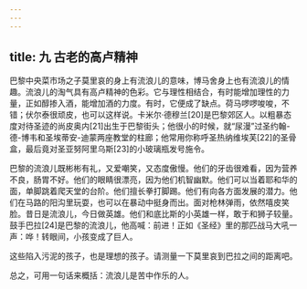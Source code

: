 ```yaml
---
---
---
```

title: 九 古老的高卢精神
---




巴黎中央菜市场之子莫里哀的身上有流浪儿的意味，博马舍身上也有流浪儿的情趣。流浪儿的淘气具有高卢精神的色彩。它与理性相结合，有时能增加理性的力量，正如醇掺入酒，能增加酒的力度。有时，它便成了缺点。荷马啰啰唆唆，不错；伏尔泰很顽皮，也可以这样说。卡米尔·德穆兰[20]是巴黎郊区人。以粗暴态度对待圣迹的尚皮奥内[21]出生于巴黎街头；他很小的时候，就“尿漫”过圣约翰-德-博韦和圣埃蒂安-迪蒙两座教堂的柱廊；他常用你称呼圣热纳维埃芙[22]的圣骨盒，最后竟对圣亚努阿里乌斯[23]的小玻璃瓶发号施令。

巴黎的流浪儿既彬彬有礼，又爱嘲笑，又态度傲慢。他们的牙齿很难看，因为营养不良，肠胃不好。他们的眼睛很漂亮，因为他们机智幽默。他们可以当着耶和华的面，单脚跳着爬天堂的台阶。他们擅长拳打脚踢。他们有向各方面发展的潜力。他们在马路的阳沟里玩耍，也可以在暴动中挺身而出。面对枪林弹雨，依然嘻皮笑脸。昔日是流浪儿，今日做英雄。他们和底比斯的小英雄一样，敢于和狮子较量。鼓手巴拉[24]是巴黎的流浪儿，他高喊：前进！正如《圣经》里的那匹战马大吼一声：哗！转眼间，小孩变成了巨人。

这些陷入污泥的孩子，也是理想的孩子。请测量一下莫里哀到巴拉之间的距离吧。

总之，可用一句话来概括：流浪儿是苦中作乐的人。